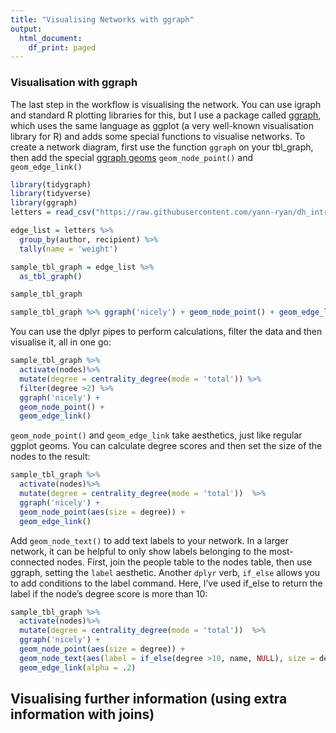 ```yaml
---
title: "Visualising Networks with ggraph"
output:
  html_document:
    df_print: paged
---
```



### Visualisation with ggraph

The last step in the workflow is visualising the network. You can use igraph and standard R plotting libraries for this, but I use a package called [ggraph](https://github.com/thomasp85/ggraph), which uses the same language as ggplot (a very well-known visualisation library for R) and adds some special functions to visualise networks. To create a network diagram, first use the function ```ggraph``` on your tbl_graph, then add the special [ggraph geoms](https://ggplot2.tidyverse.org/reference/) ```geom_node_point()``` and ```geom_edge_link()```



```r
library(tidygraph)
library(tidyverse)
library(ggraph)
letters = read_csv("https://raw.githubusercontent.com/yann-ryan/dh_intro_gates/main/sample_letter_data_network.csv", col_types = cols(.default = "c"))

edge_list = letters %>% 
  group_by(author, recipient) %>% 
  tally(name = 'weight')

sample_tbl_graph = edge_list %>% 
  as_tbl_graph()

sample_tbl_graph
```


```r


sample_tbl_graph %>% ggraph('nicely') + geom_node_point() + geom_edge_link()


```

You can use the dplyr pipes to perform calculations, filter the data and then visualise it, all in one go:

```r
sample_tbl_graph %>% 
  activate(nodes)%>% 
  mutate(degree = centrality_degree(mode = 'total')) %>% 
  filter(degree >2) %>% 
  ggraph('nicely') + 
  geom_node_point() + 
  geom_edge_link()
```  

```geom_node_point()``` and ```geom_edge_link``` take aesthetics, just like regular ggplot geoms. You can calculate degree scores and then set the size of the nodes to the result:


```r
sample_tbl_graph %>% 
  activate(nodes)%>% 
  mutate(degree = centrality_degree(mode = 'total'))  %>% 
  ggraph('nicely') + 
  geom_node_point(aes(size = degree)) + 
  geom_edge_link()
```

Add ```geom_node_text()``` to add text labels to your network. In a larger network, it can be helpful to only show labels belonging to the most-connected nodes. First, join the people table to the nodes table, then use ggraph, setting the ```label``` aesthetic. Another ```dplyr``` verb, ```if_else``` allows you to add conditions to the label command. Here, I've used if_else to return the label if the node's degree score is more than 10:

```r

sample_tbl_graph %>% 
  activate(nodes)%>% 
  mutate(degree = centrality_degree(mode = 'total'))  %>% 
  ggraph('nicely') + 
  geom_node_point(aes(size = degree)) + 
  geom_node_text(aes(label = if_else(degree >10, name, NULL), size = degree), repel = TRUE) + 
  geom_edge_link(alpha = .2)

```

## Visualising further information (using extra information with joins)
